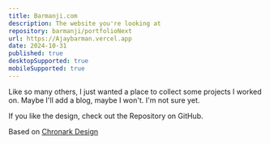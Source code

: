 ```yaml
---
title: Barmanji.com
description: The website you're looking at
repository: barmanji/portfolioNext
url: https://Ajaybarman.vercel.app
date: 2024-10-31
published: true
desktopSupported: true
mobileSupported: true
---
```



Like so many others, I just wanted a place to collect some projects I worked on. Maybe I'll add a blog, maybe I won't. I'm not sure yet.

If you like the design, check out the Repository on GitHub.

Based on [Chronark Design](https://chronark.com/)

